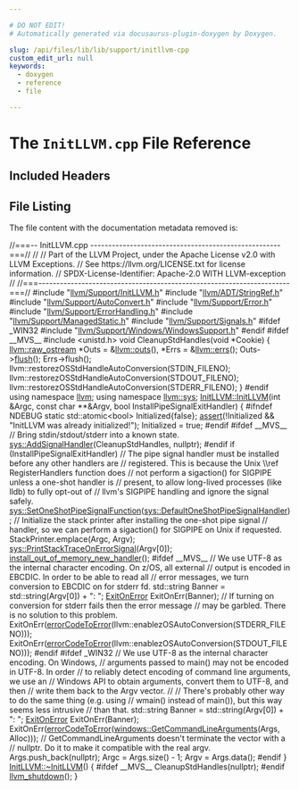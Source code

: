 ```yaml
---

# DO NOT EDIT!
# Automatically generated via docusaurus-plugin-doxygen by Doxygen.

slug: /api/files/lib/lib/support/initllvm-cpp
custom_edit_url: null
keywords:
  - doxygen
  - reference
  - file

---
```





# The `InitLLVM.cpp` File Reference

<DoxygenPage pluginConfig={pluginConfig}>



## Included Headers

<IncludesList>
<IncludesListItem
  filePath="llvm/Support/InitLLVM.h"
  permalink="/docs/api/files/include/include/llvm/include/llvm/support/initllvm-h"
  isLocal="true" />
<IncludesListItem
  filePath="llvm/ADT/StringRef.h"
  permalink="/docs/api/files/include/include/llvm/include/llvm/adt/stringref-h"
  isLocal="true" />
<IncludesListItem
  filePath="llvm/Support/AutoConvert.h"
  permalink="/docs/api/files/include/include/llvm/include/llvm/support/autoconvert-h"
  isLocal="true" />
<IncludesListItem
  filePath="llvm/Support/Error.h"
  permalink="/docs/api/files/include/include/llvm/include/llvm/support/error-h"
  isLocal="true" />
<IncludesListItem
  filePath="llvm/Support/ErrorHandling.h"
  permalink="/docs/api/files/include/include/llvm/include/llvm/support/errorhandling-h"
  isLocal="true" />
<IncludesListItem
  filePath="llvm/Support/ManagedStatic.h"
  permalink="/docs/api/files/include/include/llvm/include/llvm/support/managedstatic-h"
  isLocal="true" />
<IncludesListItem
  filePath="llvm/Support/Signals.h"
  permalink="/docs/api/files/include/include/llvm/include/llvm/support/signals-h"
  isLocal="true" />
</IncludesList>


## File Listing

The file content with the documentation metadata removed is:

<ProgramListing>

<Link id="l00001" /><CodeLine lineNumber="1"><Highlight kind="comment">//===-- InitLLVM.cpp -----------------------------------------------------===//</Highlight><Highlight kind="normal"></Highlight></CodeLine>
<Link id="l00002" /><CodeLine lineNumber="2"><Highlight kind="normal"></Highlight><Highlight kind="comment">//</Highlight><Highlight kind="normal"></Highlight></CodeLine>
<Link id="l00003" /><CodeLine lineNumber="3"><Highlight kind="normal"></Highlight><Highlight kind="comment">// Part of the LLVM Project, under the Apache License v2.0 with LLVM Exceptions.</Highlight><Highlight kind="normal"></Highlight></CodeLine>
<Link id="l00004" /><CodeLine lineNumber="4"><Highlight kind="normal"></Highlight><Highlight kind="comment">// See https://llvm.org/LICENSE.txt for license information.</Highlight><Highlight kind="normal"></Highlight></CodeLine>
<Link id="l00005" /><CodeLine lineNumber="5"><Highlight kind="normal"></Highlight><Highlight kind="comment">// SPDX-License-Identifier: Apache-2.0 WITH LLVM-exception</Highlight><Highlight kind="normal"></Highlight></CodeLine>
<Link id="l00006" /><CodeLine lineNumber="6"><Highlight kind="normal"></Highlight><Highlight kind="comment">//</Highlight><Highlight kind="normal"></Highlight></CodeLine>
<Link id="l00007" /><CodeLine lineNumber="7"><Highlight kind="normal"></Highlight><Highlight kind="comment">//===----------------------------------------------------------------------===//</Highlight><Highlight kind="normal"></Highlight></CodeLine>
<Link id="l00008" /><CodeLine lineNumber="8"><Highlight kind="normal"></Highlight></CodeLine>
<Link id="l00009" /><CodeLine lineNumber="9"><Highlight kind="normal"></Highlight><Highlight kind="preprocessor">#include &quot;<a href="/docs/api/files/include/include/llvm/include/llvm/support/initllvm-h">llvm/Support/InitLLVM.h</a>&quot;</Highlight><Highlight kind="normal"></Highlight></CodeLine>
<Link id="l00010" /><CodeLine lineNumber="10"><Highlight kind="normal"></Highlight><Highlight kind="preprocessor">#include &quot;<a href="/docs/api/files/include/include/llvm/include/llvm/adt/stringref-h">llvm/ADT/StringRef.h</a>&quot;</Highlight><Highlight kind="normal"></Highlight></CodeLine>
<Link id="l00011" /><CodeLine lineNumber="11"><Highlight kind="normal"></Highlight><Highlight kind="preprocessor">#include &quot;<a href="/docs/api/files/include/include/llvm/include/llvm/support/autoconvert-h">llvm/Support/AutoConvert.h</a>&quot;</Highlight><Highlight kind="normal"></Highlight></CodeLine>
<Link id="l00012" /><CodeLine lineNumber="12"><Highlight kind="normal"></Highlight><Highlight kind="preprocessor">#include &quot;<a href="/docs/api/files/include/include/llvm/include/llvm/support/error-h">llvm/Support/Error.h</a>&quot;</Highlight><Highlight kind="normal"></Highlight></CodeLine>
<Link id="l00013" /><CodeLine lineNumber="13"><Highlight kind="normal"></Highlight><Highlight kind="preprocessor">#include &quot;<a href="/docs/api/files/include/include/llvm/include/llvm/support/errorhandling-h">llvm/Support/ErrorHandling.h</a>&quot;</Highlight><Highlight kind="normal"></Highlight></CodeLine>
<Link id="l00014" /><CodeLine lineNumber="14"><Highlight kind="normal"></Highlight><Highlight kind="preprocessor">#include &quot;<a href="/docs/api/files/include/include/llvm/include/llvm/support/managedstatic-h">llvm/Support/ManagedStatic.h</a>&quot;</Highlight><Highlight kind="normal"></Highlight></CodeLine>
<Link id="l00015" /><CodeLine lineNumber="15"><Highlight kind="normal"></Highlight><Highlight kind="preprocessor">#include &quot;<a href="/docs/api/files/include/include/llvm/include/llvm/support/signals-h">llvm/Support/Signals.h</a>&quot;</Highlight><Highlight kind="normal"></Highlight></CodeLine>
<Link id="l00016" /><CodeLine lineNumber="16"><Highlight kind="normal"></Highlight></CodeLine>
<Link id="l00017" /><CodeLine lineNumber="17"><Highlight kind="normal"></Highlight><Highlight kind="preprocessor">#ifdef &#95;WIN32</Highlight><Highlight kind="normal"></Highlight></CodeLine>
<Link id="l00018" /><CodeLine lineNumber="18"><Highlight kind="normal"></Highlight><Highlight kind="preprocessor">#include &quot;<a href="/docs/api/files/include/include/llvm/include/llvm/support/include/llvm/support/windows/windowssupport-h">llvm/Support/Windows/WindowsSupport.h</a>&quot;</Highlight><Highlight kind="normal"></Highlight></CodeLine>
<Link id="l00019" /><CodeLine lineNumber="19"><Highlight kind="normal"></Highlight><Highlight kind="preprocessor">#endif</Highlight><Highlight kind="normal"></Highlight></CodeLine>
<Link id="l00020" /><CodeLine lineNumber="20"><Highlight kind="normal"></Highlight></CodeLine>
<Link id="l00021" /><CodeLine lineNumber="21"><Highlight kind="normal"></Highlight><Highlight kind="preprocessor">#ifdef &#95;&#95;MVS&#95;&#95;</Highlight><Highlight kind="normal"></Highlight></CodeLine>
<Link id="l00022" /><CodeLine lineNumber="22"><Highlight kind="normal"></Highlight><Highlight kind="preprocessor">#include &lt;unistd.h&gt;</Highlight><Highlight kind="normal"></Highlight></CodeLine>
<Link id="l00023" /><CodeLine lineNumber="23"><Highlight kind="normal"></Highlight></CodeLine>
<Link id="l00024" /><CodeLine lineNumber="24"><Highlight kind="normal"></Highlight><Highlight kind="keywordtype">void</Highlight><Highlight kind="normal"> CleanupStdHandles(</Highlight><Highlight kind="keywordtype">void</Highlight><Highlight kind="normal"> &#42;Cookie) &#123;</Highlight></CodeLine>
<Link id="l00025" /><CodeLine lineNumber="25"><Highlight kind="normal">  <a href="/docs/api/classes/llvm/raw-ostream">llvm::raw&#95;ostream</a> &#42;Outs = &amp;<a href="/docs/api/namespaces/llvm/#a2d79a00fa7c56f57b87f2fe2a3f118c7">llvm::outs</a>(), &#42;Errs = &amp;<a href="/docs/api/namespaces/llvm/#a9a7b5c68c90f85baaedaa854cc5002cc">llvm::errs</a>();</Highlight></CodeLine>
<Link id="l00026" /><CodeLine lineNumber="26"><Highlight kind="normal">  Outs-&gt;<a href="/docs/api/classes/llvm/raw-ostream/#a520bdf57dfe3e73abb53d482893f0a27">flush</a>();</Highlight></CodeLine>
<Link id="l00027" /><CodeLine lineNumber="27"><Highlight kind="normal">  Errs-&gt;flush();</Highlight></CodeLine>
<Link id="l00028" /><CodeLine lineNumber="28"><Highlight kind="normal">  llvm::restorezOSStdHandleAutoConversion(STDIN&#95;FILENO);</Highlight></CodeLine>
<Link id="l00029" /><CodeLine lineNumber="29"><Highlight kind="normal">  llvm::restorezOSStdHandleAutoConversion(STDOUT&#95;FILENO);</Highlight></CodeLine>
<Link id="l00030" /><CodeLine lineNumber="30"><Highlight kind="normal">  llvm::restorezOSStdHandleAutoConversion(STDERR&#95;FILENO);</Highlight></CodeLine>
<Link id="l00031" /><CodeLine lineNumber="31"><Highlight kind="normal">&#125;</Highlight></CodeLine>
<Link id="l00032" /><CodeLine lineNumber="32"><Highlight kind="normal"></Highlight><Highlight kind="preprocessor">#endif</Highlight><Highlight kind="normal"></Highlight></CodeLine>
<Link id="l00033" /><CodeLine lineNumber="33"><Highlight kind="normal"></Highlight></CodeLine>
<Link id="l00034" /><CodeLine lineNumber="34"><Highlight kind="normal"></Highlight><Highlight kind="keyword">using namespace </Highlight><Highlight kind="normal"><a href="/docs/api/namespaces/llvm">llvm</a>;</Highlight></CodeLine>
<Link id="l00035" /><CodeLine lineNumber="35"><Highlight kind="normal"></Highlight><Highlight kind="keyword">using namespace </Highlight><Highlight kind="normal"><a href="/docs/api/namespaces/llvm/sys">llvm::sys</a>;</Highlight></CodeLine>
<Link id="l00036" /><CodeLine lineNumber="36"><Highlight kind="normal"></Highlight></CodeLine>
<Link id="l00037" /><CodeLine lineNumber="37" lineLink="/docs/api/classes/llvm/initllvm/#a9640709b52fc6fe255ee87be2cf11fe1"><Highlight kind="normal"><a href="/docs/api/classes/llvm/initllvm/#a9640709b52fc6fe255ee87be2cf11fe1">InitLLVM::InitLLVM</a>(</Highlight><Highlight kind="keywordtype">int</Highlight><Highlight kind="normal"> &amp;Argc, </Highlight><Highlight kind="keyword">const</Highlight><Highlight kind="normal"> </Highlight><Highlight kind="keywordtype">char</Highlight><Highlight kind="normal"> &#42;&#42;&amp;Argv,</Highlight></CodeLine>
<Link id="l00038" /><CodeLine lineNumber="38"><Highlight kind="normal">                   </Highlight><Highlight kind="keywordtype">bool</Highlight><Highlight kind="normal"> InstallPipeSignalExitHandler) &#123;</Highlight></CodeLine>
<Link id="l00039" /><CodeLine lineNumber="39"><Highlight kind="normal"></Highlight><Highlight kind="preprocessor">#ifndef NDEBUG</Highlight><Highlight kind="normal"></Highlight></CodeLine>
<Link id="l00040" /><CodeLine lineNumber="40"><Highlight kind="normal">  </Highlight><Highlight kind="keyword">static</Highlight><Highlight kind="normal"> std::atomic&lt;bool&gt; Initialized&#123;</Highlight><Highlight kind="keyword">false</Highlight><Highlight kind="normal">&#125;;</Highlight></CodeLine>
<Link id="l00041" /><CodeLine lineNumber="41"><Highlight kind="normal">  <a href="/docs/api/files/lib/lib/target/lib/target/amdgpu/silowercontrolflow-cpp/#a4868c5d81c5ccc98c47aeab6244346a0">assert</a>(!Initialized &amp;&amp; </Highlight><Highlight kind="stringliteral">&quot;InitLLVM was already initialized!&quot;</Highlight><Highlight kind="normal">);</Highlight></CodeLine>
<Link id="l00042" /><CodeLine lineNumber="42"><Highlight kind="normal">  Initialized = </Highlight><Highlight kind="keyword">true</Highlight><Highlight kind="normal">;</Highlight></CodeLine>
<Link id="l00043" /><CodeLine lineNumber="43"><Highlight kind="normal"></Highlight><Highlight kind="preprocessor">#endif</Highlight><Highlight kind="normal"></Highlight></CodeLine>
<Link id="l00044" /><CodeLine lineNumber="44"><Highlight kind="normal"></Highlight><Highlight kind="preprocessor">#ifdef &#95;&#95;MVS&#95;&#95;</Highlight><Highlight kind="normal"></Highlight></CodeLine>
<Link id="l00045" /><CodeLine lineNumber="45"><Highlight kind="normal">  </Highlight><Highlight kind="comment">// Bring stdin/stdout/stderr into a known state.</Highlight><Highlight kind="normal"></Highlight></CodeLine>
<Link id="l00046" /><CodeLine lineNumber="46"><Highlight kind="normal">  <a href="/docs/api/namespaces/llvm/sys/#a9b92e7ec359dded2b96fb6491fb99d8b">sys::AddSignalHandler</a>(CleanupStdHandles, </Highlight><Highlight kind="keyword">nullptr</Highlight><Highlight kind="normal">);</Highlight></CodeLine>
<Link id="l00047" /><CodeLine lineNumber="47"><Highlight kind="normal"></Highlight><Highlight kind="preprocessor">#endif</Highlight><Highlight kind="normal"></Highlight></CodeLine>
<Link id="l00048" /><CodeLine lineNumber="48"><Highlight kind="normal">  </Highlight><Highlight kind="keywordflow">if</Highlight><Highlight kind="normal"> (InstallPipeSignalExitHandler)</Highlight></CodeLine>
<Link id="l00049" /><CodeLine lineNumber="49"><Highlight kind="normal">    </Highlight><Highlight kind="comment">// The pipe signal handler must be installed before any other handlers are</Highlight><Highlight kind="normal"></Highlight></CodeLine>
<Link id="l00050" /><CodeLine lineNumber="50"><Highlight kind="normal">    </Highlight><Highlight kind="comment">// registered. This is because the Unix \\ref RegisterHandlers function does</Highlight><Highlight kind="normal"></Highlight></CodeLine>
<Link id="l00051" /><CodeLine lineNumber="51"><Highlight kind="normal">    </Highlight><Highlight kind="comment">// not perform a sigaction() for SIGPIPE unless a one-shot handler is</Highlight><Highlight kind="normal"></Highlight></CodeLine>
<Link id="l00052" /><CodeLine lineNumber="52"><Highlight kind="normal">    </Highlight><Highlight kind="comment">// present, to allow long-lived processes (like lldb) to fully opt-out of</Highlight><Highlight kind="normal"></Highlight></CodeLine>
<Link id="l00053" /><CodeLine lineNumber="53"><Highlight kind="normal">    </Highlight><Highlight kind="comment">// llvm&#39;s SIGPIPE handling and ignore the signal safely.</Highlight><Highlight kind="normal"></Highlight></CodeLine>
<Link id="l00054" /><CodeLine lineNumber="54"><Highlight kind="normal">    <a href="/docs/api/namespaces/llvm/sys/#a667819e7b48d7d4f3cf99c2709aac92e">sys::SetOneShotPipeSignalFunction</a>(<a href="/docs/api/namespaces/llvm/sys/#a916621b9926263f33c49d2dff9883db5">sys::DefaultOneShotPipeSignalHandler</a>);</Highlight></CodeLine>
<Link id="l00055" /><CodeLine lineNumber="55"><Highlight kind="normal">  </Highlight><Highlight kind="comment">// Initialize the stack printer after installing the one-shot pipe signal</Highlight><Highlight kind="normal"></Highlight></CodeLine>
<Link id="l00056" /><CodeLine lineNumber="56"><Highlight kind="normal">  </Highlight><Highlight kind="comment">// handler, so we can perform a sigaction() for SIGPIPE on Unix if requested.</Highlight><Highlight kind="normal"></Highlight></CodeLine>
<Link id="l00057" /><CodeLine lineNumber="57"><Highlight kind="normal">  StackPrinter.emplace(Argc, Argv);</Highlight></CodeLine>
<Link id="l00058" /><CodeLine lineNumber="58"><Highlight kind="normal">  <a href="/docs/api/namespaces/llvm/sys/#ab062fd190912d9ca714311df7cbe51d5">sys::PrintStackTraceOnErrorSignal</a>(Argv&#91;0&#93;);</Highlight></CodeLine>
<Link id="l00059" /><CodeLine lineNumber="59"><Highlight kind="normal">  <a href="/docs/api/namespaces/llvm/#a80220d8755a4812455d9bdf5ea315a08">install&#95;out&#95;of&#95;memory&#95;new&#95;handler</a>();</Highlight></CodeLine>
<Link id="l00060" /><CodeLine lineNumber="60"><Highlight kind="normal"></Highlight></CodeLine>
<Link id="l00061" /><CodeLine lineNumber="61"><Highlight kind="normal"></Highlight><Highlight kind="preprocessor">#ifdef &#95;&#95;MVS&#95;&#95;</Highlight><Highlight kind="normal"></Highlight></CodeLine>
<Link id="l00062" /><CodeLine lineNumber="62"><Highlight kind="normal"></Highlight></CodeLine>
<Link id="l00063" /><CodeLine lineNumber="63"><Highlight kind="normal">  </Highlight><Highlight kind="comment">// We use UTF-8 as the internal character encoding. On z/OS, all external</Highlight><Highlight kind="normal"></Highlight></CodeLine>
<Link id="l00064" /><CodeLine lineNumber="64"><Highlight kind="normal">  </Highlight><Highlight kind="comment">// output is encoded in EBCDIC. In order to be able to read all</Highlight><Highlight kind="normal"></Highlight></CodeLine>
<Link id="l00065" /><CodeLine lineNumber="65"><Highlight kind="normal">  </Highlight><Highlight kind="comment">// error messages, we turn conversion to EBCDIC on for stderr fd.</Highlight><Highlight kind="normal"></Highlight></CodeLine>
<Link id="l00066" /><CodeLine lineNumber="66"><Highlight kind="normal">  std::string Banner = std::string(Argv&#91;0&#93;) + </Highlight><Highlight kind="stringliteral">&quot;: &quot;</Highlight><Highlight kind="normal">;</Highlight></CodeLine>
<Link id="l00067" /><CodeLine lineNumber="67"><Highlight kind="normal">  <a href="/docs/api/classes/llvm/exitonerror">ExitOnError</a> ExitOnErr(Banner);</Highlight></CodeLine>
<Link id="l00068" /><CodeLine lineNumber="68"><Highlight kind="normal"></Highlight></CodeLine>
<Link id="l00069" /><CodeLine lineNumber="69"><Highlight kind="normal">  </Highlight><Highlight kind="comment">// If turning on conversion for stderr fails then the error message</Highlight><Highlight kind="normal"></Highlight></CodeLine>
<Link id="l00070" /><CodeLine lineNumber="70"><Highlight kind="normal">  </Highlight><Highlight kind="comment">// may be garbled. There is no solution to this problem.</Highlight><Highlight kind="normal"></Highlight></CodeLine>
<Link id="l00071" /><CodeLine lineNumber="71"><Highlight kind="normal">  ExitOnErr(<a href="/docs/api/namespaces/llvm/#ad10875fd499e8e285aaeef615e9b11aa">errorCodeToError</a>(llvm::enablezOSAutoConversion(STDERR&#95;FILENO)));</Highlight></CodeLine>
<Link id="l00072" /><CodeLine lineNumber="72"><Highlight kind="normal">  ExitOnErr(<a href="/docs/api/namespaces/llvm/#ad10875fd499e8e285aaeef615e9b11aa">errorCodeToError</a>(llvm::enablezOSAutoConversion(STDOUT&#95;FILENO)));</Highlight></CodeLine>
<Link id="l00073" /><CodeLine lineNumber="73"><Highlight kind="normal"></Highlight><Highlight kind="preprocessor">#endif</Highlight><Highlight kind="normal"></Highlight></CodeLine>
<Link id="l00074" /><CodeLine lineNumber="74"><Highlight kind="normal"></Highlight></CodeLine>
<Link id="l00075" /><CodeLine lineNumber="75"><Highlight kind="normal"></Highlight><Highlight kind="preprocessor">#ifdef &#95;WIN32</Highlight><Highlight kind="normal"></Highlight></CodeLine>
<Link id="l00076" /><CodeLine lineNumber="76"><Highlight kind="normal">  </Highlight><Highlight kind="comment">// We use UTF-8 as the internal character encoding. On Windows,</Highlight><Highlight kind="normal"></Highlight></CodeLine>
<Link id="l00077" /><CodeLine lineNumber="77"><Highlight kind="normal">  </Highlight><Highlight kind="comment">// arguments passed to main() may not be encoded in UTF-8. In order</Highlight><Highlight kind="normal"></Highlight></CodeLine>
<Link id="l00078" /><CodeLine lineNumber="78"><Highlight kind="normal">  </Highlight><Highlight kind="comment">// to reliably detect encoding of command line arguments, we use an</Highlight><Highlight kind="normal"></Highlight></CodeLine>
<Link id="l00079" /><CodeLine lineNumber="79"><Highlight kind="normal">  </Highlight><Highlight kind="comment">// Windows API to obtain arguments, convert them to UTF-8, and then</Highlight><Highlight kind="normal"></Highlight></CodeLine>
<Link id="l00080" /><CodeLine lineNumber="80"><Highlight kind="normal">  </Highlight><Highlight kind="comment">// write them back to the Argv vector.</Highlight><Highlight kind="normal"></Highlight></CodeLine>
<Link id="l00081" /><CodeLine lineNumber="81"><Highlight kind="normal">  </Highlight><Highlight kind="comment">//</Highlight><Highlight kind="normal"></Highlight></CodeLine>
<Link id="l00082" /><CodeLine lineNumber="82"><Highlight kind="normal">  </Highlight><Highlight kind="comment">// There&#39;s probably other way to do the same thing (e.g. using</Highlight><Highlight kind="normal"></Highlight></CodeLine>
<Link id="l00083" /><CodeLine lineNumber="83"><Highlight kind="normal">  </Highlight><Highlight kind="comment">// wmain() instead of main()), but this way seems less intrusive</Highlight><Highlight kind="normal"></Highlight></CodeLine>
<Link id="l00084" /><CodeLine lineNumber="84"><Highlight kind="normal">  </Highlight><Highlight kind="comment">// than that.</Highlight><Highlight kind="normal"></Highlight></CodeLine>
<Link id="l00085" /><CodeLine lineNumber="85"><Highlight kind="normal">  std::string Banner = std::string(Argv&#91;0&#93;) + </Highlight><Highlight kind="stringliteral">&quot;: &quot;</Highlight><Highlight kind="normal">;</Highlight></CodeLine>
<Link id="l00086" /><CodeLine lineNumber="86"><Highlight kind="normal">  <a href="/docs/api/classes/llvm/exitonerror">ExitOnError</a> ExitOnErr(Banner);</Highlight></CodeLine>
<Link id="l00087" /><CodeLine lineNumber="87"><Highlight kind="normal"></Highlight></CodeLine>
<Link id="l00088" /><CodeLine lineNumber="88"><Highlight kind="normal">  ExitOnErr(<a href="/docs/api/namespaces/llvm/#ad10875fd499e8e285aaeef615e9b11aa">errorCodeToError</a>(<a href="/docs/api/namespaces/llvm/sys/windows/#a4bf9f1ed9330c6ba76802ed4c06750fd">windows::GetCommandLineArguments</a>(Args, Alloc)));</Highlight></CodeLine>
<Link id="l00089" /><CodeLine lineNumber="89"><Highlight kind="normal"></Highlight></CodeLine>
<Link id="l00090" /><CodeLine lineNumber="90"><Highlight kind="normal">  </Highlight><Highlight kind="comment">// GetCommandLineArguments doesn&#39;t terminate the vector with a</Highlight><Highlight kind="normal"></Highlight></CodeLine>
<Link id="l00091" /><CodeLine lineNumber="91"><Highlight kind="normal">  </Highlight><Highlight kind="comment">// nullptr.  Do it to make it compatible with the real argv.</Highlight><Highlight kind="normal"></Highlight></CodeLine>
<Link id="l00092" /><CodeLine lineNumber="92"><Highlight kind="normal">  Args.push&#95;back(</Highlight><Highlight kind="keyword">nullptr</Highlight><Highlight kind="normal">);</Highlight></CodeLine>
<Link id="l00093" /><CodeLine lineNumber="93"><Highlight kind="normal"></Highlight></CodeLine>
<Link id="l00094" /><CodeLine lineNumber="94"><Highlight kind="normal">  Argc = Args.size() - 1;</Highlight></CodeLine>
<Link id="l00095" /><CodeLine lineNumber="95"><Highlight kind="normal">  Argv = Args.data();</Highlight></CodeLine>
<Link id="l00096" /><CodeLine lineNumber="96"><Highlight kind="normal"></Highlight><Highlight kind="preprocessor">#endif</Highlight><Highlight kind="normal"></Highlight></CodeLine>
<Link id="l00097" /><CodeLine lineNumber="97"><Highlight kind="normal">&#125;</Highlight></CodeLine>
<Link id="l00098" /><CodeLine lineNumber="98"><Highlight kind="normal"></Highlight></CodeLine>
<Link id="l00099" /><CodeLine lineNumber="99" lineLink="/docs/api/classes/llvm/initllvm/#a7d6c2a4b8eaa36939176fc50927fd542"><Highlight kind="normal"><a href="/docs/api/classes/llvm/initllvm/#a7d6c2a4b8eaa36939176fc50927fd542">InitLLVM::~InitLLVM</a>() &#123;</Highlight></CodeLine>
<Link id="l00100" /><CodeLine lineNumber="100"><Highlight kind="normal"></Highlight><Highlight kind="preprocessor">#ifdef &#95;&#95;MVS&#95;&#95;</Highlight><Highlight kind="normal"></Highlight></CodeLine>
<Link id="l00101" /><CodeLine lineNumber="101"><Highlight kind="normal">  CleanupStdHandles(</Highlight><Highlight kind="keyword">nullptr</Highlight><Highlight kind="normal">);</Highlight></CodeLine>
<Link id="l00102" /><CodeLine lineNumber="102"><Highlight kind="normal"></Highlight><Highlight kind="preprocessor">#endif</Highlight><Highlight kind="normal"></Highlight></CodeLine>
<Link id="l00103" /><CodeLine lineNumber="103"><Highlight kind="normal">  <a href="/docs/api/namespaces/llvm/#ac27f7fe6f1543ef516aa0998bad20335">llvm&#95;shutdown</a>();</Highlight></CodeLine>
<Link id="l00104" /><CodeLine lineNumber="104"><Highlight kind="normal">&#125;</Highlight></CodeLine>

</ProgramListing>

</DoxygenPage>
